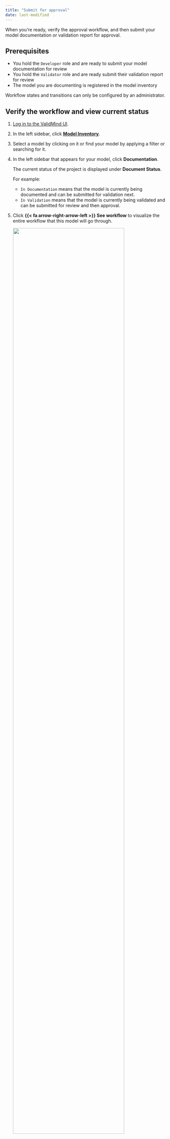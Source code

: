 ```yaml
---
title: "Submit for approval"
date: last-modified
---
```


When you're ready, verify the approval workflow, and then submit your model documentation or validation report for approval.

## Prerequisites

- You hold the `Developer` role and are ready to submit your model documentation for review
- You hold the `Validator` role and are ready submit their validation report for review
- The model you are documenting is registered in the model inventory

::: {.callout-tip}
Workflow states and transitions can only be configured by an administrator.
:::

## Verify the workflow and view current status

1. [Log in to the ValidMind UI]({{< var vm_url >}}).

2. In the left sidebar, click [**Model Inventory**](https://app.prod.validmind.ai/model-inventory).

3. Select a model by clicking on it or find your model by applying a filter or searching for it.

4. In the left sidebar that appears for your model, click **Documentation**.

   The current status of the project is displayed under **Document Status**. 
   
   For example: 
   
      - `In Documentation` means that the model is currently being documented and can be submitted for validation next. 
      - `In Validation` means that the model is currently being validated and can be submitted for review and then approval.

5. Click **{{< fa arrow-right-arrow-left >}} See workflow** to visualize the entire workflow that this model will go through.

   ![](workflow.png){width=85% fig-alt="A summary view of the workflow steps that a model must go through, from initial documentation, to validation, review, and approval."}

## Advance model documentation or validation reports in the workflow

1. [Log in to the ValidMind UI]({{< var vm_url >}}).

2. In the left sidebar, click [**Model Inventory**](https://app.prod.validmind.ai/model-inventory).

3. Select a model by clicking on it or find your model by applying a filter or searching for it.

4. In the left sidebar that appears for your model, click **Documentation**.

5. Under **Actions** on the right, initiate the transition from the current state to the next workflow state.

   Examples: 
   
      - **To submit model documentation for validation**: Click `Ready for Validation` to indicate that a model developer has completed the initial model documentation and is ready to have it validated. Add any notes that need to be included and then click **Ready for Validation**.
      - **To submit validation reports for review and approval**: Click `Ready for Review` to indicate that you have completed your initial model validation report, fill in the mandatory notes, and submit.
      - **To request revisions to model documentation or validation reports**: Click **Request Revision**, fill in the mandatory notes to explain the changes that are required, and submit. 
      - **To have your model documentation and validation report approved**: Click **Ready for Approval**, fill in the mandatory notes, and submit. 

   For you to be able to transition through the approval workflow, your model documentation or validation report must have completed all required steps. For example, you cannot submit a validation report for review until the model documentation itself has been submitted. 

<!---
## Troubleshooting

[Include any common issues or errors that may arise during the task and how to resolve them.]

## What's next

* [Configure Workflows](configure-workflows.qmd)
--->
